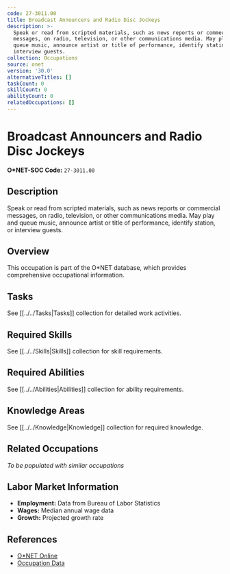 ```yaml
---
code: 27-3011.00
title: Broadcast Announcers and Radio Disc Jockeys
description: >-
  Speak or read from scripted materials, such as news reports or commercial
  messages, on radio, television, or other communications media. May play and
  queue music, announce artist or title of performance, identify station, or
  interview guests.
collection: Occupations
source: onet
version: '30.0'
alternativeTitles: []
taskCount: 0
skillCount: 0
abilityCount: 0
relatedOccupations: []
---
```

# Broadcast Announcers and Radio Disc Jockeys

**O*NET-SOC Code:** `27-3011.00`

## Description

Speak or read from scripted materials, such as news reports or commercial messages, on radio, television, or other communications media. May play and queue music, announce artist or title of performance, identify station, or interview guests.

## Overview

This occupation is part of the O*NET database, which provides comprehensive occupational information.

## Tasks

See [[../../Tasks|Tasks]] collection for detailed work activities.

## Required Skills

See [[../../Skills|Skills]] collection for skill requirements.

## Required Abilities

See [[../../Abilities|Abilities]] collection for ability requirements.

## Knowledge Areas

See [[../../Knowledge|Knowledge]] collection for required knowledge.

## Related Occupations

*To be populated with similar occupations*

## Labor Market Information

- **Employment:** Data from Bureau of Labor Statistics
- **Wages:** Median annual wage data
- **Growth:** Projected growth rate

## References

- [O*NET Online](https://www.onetonline.org/link/summary/27-3011.00)
- [Occupation Data](https://www.onetcenter.org/)
